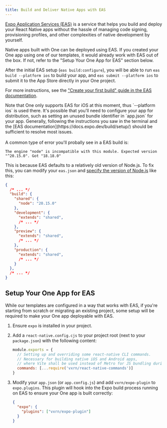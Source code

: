 ```yaml
---
title: Build and Deliver Native Apps with EAS
---
```


[Expo Application Services (EAS)](https://expo.dev/eas) is a service that helps you build and deploy your React Native apps without the hassle of managing code signing, provisioning profiles, and other complexities of native development by yourself.

Native apps built with One can be deployed using EAS. If you created your One app using one of our templates, it would already work with EAS out of the box. If not, refer to the "Setup Your One App for EAS" section below.

After the initial EAS setup (`eas build:configure`), you will be able to run `eas build --platform ios` to build your app, and `eas submit --platform ios` to submit it to the App Store directly in your One project.

For more instructions, see the ["Create your first build" guide in the EAS documentation](https://docs.expo.dev/build/setup/).

<Notice>
  Note that One only supports EAS for iOS at this moment, thus `--platform ios` is used there.
</Notice>

<Notice>
  It's possible that you'll need to configure your app for distribution, such as setting an unused bundle identifier in `app.json` for your app. Generally, following the instructions you saw in the terminal and the [EAS documentation](https://docs.expo.dev/build/setup/) should be sufficient to resolve most issues.
  <br /><br />
  A common type of error you'll probally see in a EAS build is:

  ```
  The engine "node" is incompatible with this module. Expected version "^20.15.0". Got "18.18.0"
  ```

  This is because EAS defaults to a relatively old version of Node.js. To fix this, you can modify your `eas.json` and [specify the version of Node.js](https://docs.expo.dev/build/eas-json/#selecting-build-tool-versions) like this:

  ```json
  {
    /* ... */
    "build": {
      "shared": {
        "node": "20.15.0"
      },
      "development": {
        "extends": "shared",
        /* ... */
      },
      "preview": {
        "extends": "shared",
        /* ... */
      },
      "production": {
        "extends": "shared",
        /* ... */
      }
    },
    /* ... */
  }
  ```
</Notice>

## Setup Your One App for EAS

While our templates are configured in a way that works with EAS, if you're starting from scratch or migrating an existing project, some setup will be required to make your One app deployable with EAS.

1. Ensure `expo` is installed in your project.

2. Add a `react-native.config.cjs` to your project root (next to your `package.json`) with the following content:

    ```js
    module.exports = {
      // Setting up and overriding some react-native CLI commands.
      // Necessary for building native iOS and Android apps,
      // where Vite shall be used instead of Metro for JS bundling during the build precess.
      commands: [...require('vxrn/react-native-commands')]
    }
    ```

3. Modify your `app.json` (or `app.config.js`) and add `vxrn/expo-plugin` to `expo.plugins`. This plugin will hook into the Expo build process running on EAS to ensure your One app is built correctly:

    ```json
    {
      "expo": {
        "plugins": ["vxrn/expo-plugin"]
      }
    }
    ```
